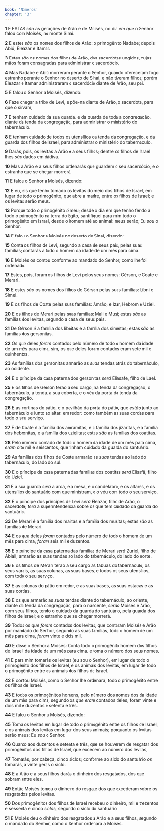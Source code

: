 ```yaml
---
book: 'Números'
chapter: '3'
---
```


**1** E ESTAS _são_ as gerações de Arão e de Moisés, no dia _em que_ o Senhor falou com Moisés, no monte Sinai.

**2** E estes _são_ os nomes dos filhos de Arão: o primogênito Nadabe; depois Abiú, Eleazar e Itamar.

**3** Estes _são_ os nomes dos filhos de Arão, dos sacerdotes ungidos, cujas mãos foram consagradas para administrar o sacerdócio.

**4** Mas Nadabe e Abiú morreram perante o Senhor, quando ofereceram fogo estranho perante o Senhor no deserto de Sinai, e não tiveram filhos; porém Eleazar e Itamar administraram o sacerdócio diante de Arão, seu pai.

**5** E falou o Senhor a Moisés, dizendo:

**6** Faze chegar a tribo de Levi, e põe-na diante de Arão, o sacerdote, para que o sirvam,

**7** E tenham cuidado da sua guarda, e da guarda de toda a congregação, diante da tenda da congregação, para administrar o ministério do tabernáculo.

**8** E tenham cuidado de todos os utensílios da tenda da congregação, e da guarda dos filhos de Israel, para administrar o ministério do tabernáculo.

**9** Darás, pois, os levitas a Arão e a seus filhos; dentre os filhos de Israel lhes _são_ dados em dádiva.

**10** Mas a Arão e a seus filhos ordenarás que guardem o seu sacerdócio, e _o_ estranho que se chegar morrerá.

**11** E falou o Senhor a Moisés, dizendo:

**12** E eu, eis que tenho tomado os levitas do meio dos filhos de Israel, em lugar de todo o primogênito, que abre a madre, entre os filhos de Israel; e os levitas serão meus.

**13** Porque todo o primogênito _é_ meu; desde o dia em que tenho ferido a todo o primogênito na terra do Egito, santifiquei para mim todo o primogênito em Israel, desde o homem até ao animal: meus serão; Eu _sou_ o Senhor.

**14** E falou o Senhor a Moisés no deserto de Sinai, dizendo:

**15** Conta os filhos de Levi, segundo a casa de seus pais, pelas suas famílias; contarás a todo o homem da idade de um mês para cima.

**16** E Moisés os contou conforme ao mandado do Senhor, como lhe foi ordenado.

**17** Estes, pois, foram os filhos de Levi pelos seus nomes: Gérson, e Coate e Merari.

**18** E estes _são_ os nomes dos filhos de Gérson pelas suas famílias: Libni e Simei.

**19** E os filhos de Coate pelas suas famílias: Amrão, e Izar, Hebrom e Uziel.

**20** E os filhos de Merari pelas suas famílias: Mali e Musi; estas _são_ as famílias dos levitas, segundo a casa de seus pais.

**21** De Gérson _é_ a família dos libnitas e a família dos simeítas; estas _são_ as famílias dos gersonitas.

**22** Os _que_ deles _foram_ contados pelo número de todo o homem da idade de um mês para cima, sim, os que deles foram contados eram sete mil e quinhentos.

**23** As famílias dos gersonitas armarão as _suas_ tendas atrás do tabernáculo, ao ocidente.

**24** E o príncipe da casa paterna dos gersonitas _será_ Eliasafe, filho de Lael.

**25** E os filhos de Gérson terão a seu cargo, na tenda da congregação, o tabernáculo, a tenda, a sua coberta, e o véu da porta da tenda da congregação.

**26** E as cortinas do pátio, e o pavilhão da porta do pátio, que _estão_ junto ao tabernáculo e junto ao altar, em redor; como também as suas cordas para todo o seu serviço.

**27** E de Coate _é_ a família dos amramitas, e a família dos jizaritas, e a família dos hebronitas, e a família dos uzielitas; estas _são_ as famílias dos coatitas.

**28** Pelo número contado de todo o homem da idade de um mês para cima, _eram_ oito mil e seiscentos, que tinham cuidado da guarda do santuário.

**29** As famílias dos filhos de Coate armarão as _suas_ tendas ao lado do tabernáculo, do lado do sul.

**30** E o príncipe da casa paterna das famílias dos coatitas _será_ Elisafã, filho de Uziel.

**31** E a sua guarda _será_ a arca, e a mesa, e o candelabro, e os altares, e os utensílios do santuário com que ministram, e o véu com todo o seu serviço.

**32** E o príncipe dos príncipes de Levi _será_ Eleazar, filho de Arão, o sacerdote; _terá_ a superintendência sobre os que têm cuidado da guarda do santuário.

**33** De Merari é a família dos malitas e a família dos musitas; estas _são_ as famílias de Merari.

**34** E os _que_ deles _foram_ contados pelo número de todo o homem de um mês para cima, _foram_ seis mil e duzentos.

**35** E o príncipe da casa paterna das famílias de Merari _será_ Zuriel, filho de Abiail; armarão as suas tendas ao lado do tabernáculo, do lado do norte.

**36** E os filhos de Merari terão a seu cargo as tábuas do tabernáculo, os seus varais, as suas colunas, as suas bases, e todos os seus utensílios, com todo o seu serviço.

**37** E as colunas do pátio em redor, e as suas bases, as suas estacas e as suas cordas.

**38** E os que armarão as _suas_ tendas diante do tabernáculo, ao oriente, diante da tenda da congregação, para o nascente, _serão_ Moisés e Arão, com seus filhos, tendo o cuidado da guarda do santuário, pela guarda dos filhos de Israel; e o estranho que se chegar morrerá.

**39** Todos os _que foram_ contados dos levitas, que contaram Moisés e Arão por mandado do Senhor, segundo as suas famílias, todo o homem de um mês para cima, _foram_ vinte e dois mil.

**40** E disse o Senhor a Moisés: Conta todo o primogênito homem dos filhos de Israel, da idade de um mês para cima, e toma o número dos seus nomes,

**41** E para mim tomarás os levitas (eu sou o Senhor), em lugar de todo o primogênito dos filhos de Israel, e os animais dos levitas, em lugar de todo o primogênito entre os animais dos filhos de Israel.

**42** E contou Moisés, como o Senhor lhe ordenara, todo o primogênito entre os filhos de Israel.

**43** E todos os primogênitos homens, pelo número dos nomes dos da idade de um mês para cima, segundo os _que eram_ contados deles, foram vinte e dois mil e duzentos e setenta e três.

**44** E falou o Senhor a Moisés, dizendo:

**45** Toma os levitas em lugar de todo o primogênito entre os filhos de Israel, e os animais dos levitas em lugar dos seus animais; porquanto os levitas serão meus: Eu _sou_ o Senhor.

**46** Quanto aos duzentos e setenta e três, que se houverem de resgatar dos primogênitos dos filhos de Israel, que excedem ao número dos levitas,

**47** Tomarás, por cabeça, cinco siclos; conforme ao siclo do santuário _os_ tomarás, a vinte geras o siclo.

**48** E a Arão e a seus filhos darás o dinheiro dos resgatados, dos que sobram entre eles.

**49** Então Moisés tomou o dinheiro do resgate dos que excederam sobre os resgatados pelos levitas.

**50** Dos primogênitos dos filhos de Israel recebeu o dinheiro, mil e trezentos e sessenta e cinco _siclos,_ segundo o siclo do santuário.

**51** E Moisés deu o dinheiro dos resgatados a Arão e a seus filhos, segundo o mandado do Senhor, como o Senhor ordenara a Moisés.
